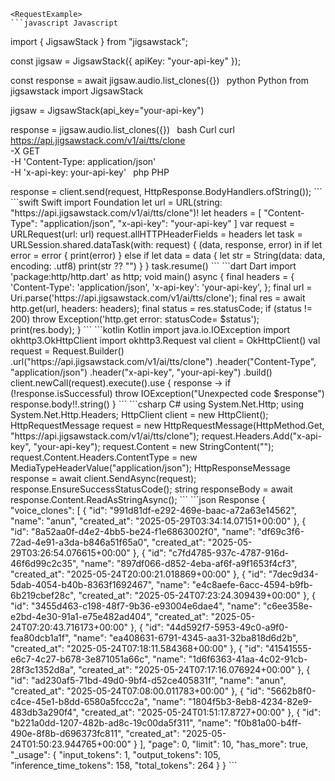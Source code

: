 
    <RequestExample>
    ```javascript Javascript
import { JigsawStack } from "jigsawstack";

const jigsaw = JigsawStack({ apiKey: "your-api-key" });

const response = await jigsaw.audio.list_clones({})
    ```
    ```python Python
from jigsawstack import JigsawStack

jigsaw = JigsawStack(api_key="your-api-key")

response = jigsaw.audio.list_clones({})
    ```
    ```bash Curl
curl https://api.jigsawstack.com/v1/ai/tts/clone \
 -X GET \
 -H 'Content-Type: application/json' \
 -H 'x-api-key: your-api-key'
    ```
    ```php PHP
<?php
$ch = curl_init();
curl_setopt($ch, CURLOPT_URL, 'https://api.jigsawstack.com/v1/ai/tts/clone');
curl_setopt($ch, CURLOPT_RETURNTRANSFER, true);
curl_setopt($ch, CURLOPT_CUSTOMREQUEST, 'GET');
curl_setopt($ch, CURLOPT_HTTPHEADER, [
    'Content-Type: application/json',
    'x-api-key: your-api-key',
]);

$response = curl_exec($ch);

curl_close($ch);

    ```
    ```ruby Ruby
require 'net/http'

uri = URI('https://api.jigsawstack.com/v1/ai/tts/clone')
req = Net::HTTP::Get.new(uri)
req.content_type = 'application/json'
req['x-api-key'] = 'your-api-key'

req_options = {
  use_ssl: uri.scheme == 'https'
}
res = Net::HTTP.start(uri.hostname, uri.port, req_options) do |http|
  http.request(req)
end

    ```
    ```go Go
package main

import (
	"fmt"
	"io"
	"log"
	"net/http"
)

func main() {
	client := &http.Client{}
	req, err := http.NewRequest("GET", "https://api.jigsawstack.com/v1/ai/tts/clone", nil)
	if err != nil {
		log.Fatal(err)
	}
	req.Header.Set("Content-Type", "application/json")
	req.Header.Set("x-api-key", "your-api-key")
	resp, err := client.Do(req)
	if err != nil {
		log.Fatal(err)
	}
	defer resp.Body.Close()
	bodyText, err := io.ReadAll(resp.Body)
	if err != nil {
		log.Fatal(err)
	}
	fmt.Printf("%s\n", bodyText)
}

    ```
    ```java Java
import java.io.IOException;
import java.net.URI;
import java.net.http.HttpClient;
import java.net.http.HttpRequest;
import java.net.http.HttpResponse;

HttpClient client = HttpClient.newHttpClient();

HttpRequest request = HttpRequest.newBuilder()
    .uri(URI.create("https://api.jigsawstack.com/v1/ai/tts/clone"))
    .GET()
    .setHeader("Content-Type", "application/json")
    .setHeader("x-api-key", "your-api-key")
    .build();

HttpResponse<String> response = client.send(request, HttpResponse.BodyHandlers.ofString());

    ```
    ```swift Swift
import Foundation

let url = URL(string: "https://api.jigsawstack.com/v1/ai/tts/clone")!
let headers = [
    "Content-Type": "application/json",
    "x-api-key": "your-api-key"
]

var request = URLRequest(url: url)
request.allHTTPHeaderFields = headers

let task = URLSession.shared.dataTask(with: request) { (data, response, error) in
    if let error = error {
        print(error)
    } else if let data = data {
        let str = String(data: data, encoding: .utf8)
        print(str ?? "")
    }
}

task.resume()

    ```
    ```dart Dart
import 'package:http/http.dart' as http;

void main() async {
  final headers = {
    'Content-Type': 'application/json',
    'x-api-key': 'your-api-key',
  };

  final url = Uri.parse('https://api.jigsawstack.com/v1/ai/tts/clone');

  final res = await http.get(url, headers: headers);
  final status = res.statusCode;
  if (status != 200) throw Exception('http.get error: statusCode= $status');

  print(res.body);
}

    ```
    ```kotlin Kotlin
import java.io.IOException
import okhttp3.OkHttpClient
import okhttp3.Request

val client = OkHttpClient()

val request = Request.Builder()
  .url("https://api.jigsawstack.com/v1/ai/tts/clone")
  .header("Content-Type", "application/json")
  .header("x-api-key", "your-api-key")
  .build()

client.newCall(request).execute().use { response ->
  if (!response.isSuccessful) throw IOException("Unexpected code $response")
  response.body!!.string()
}

    ```
    ```csharp C#
using System.Net.Http;
using System.Net.Http.Headers;

HttpClient client = new HttpClient();

HttpRequestMessage request = new HttpRequestMessage(HttpMethod.Get, "https://api.jigsawstack.com/v1/ai/tts/clone");

request.Headers.Add("x-api-key", "your-api-key");

request.Content = new StringContent("");
request.Content.Headers.ContentType = new MediaTypeHeaderValue("application/json");

HttpResponseMessage response = await client.SendAsync(request);
response.EnsureSuccessStatusCode();
string responseBody = await response.Content.ReadAsStringAsync();

    ```
    </RequestExample>
    <ResponseExample>
    ```json Response
{
      "voice_clones": [
            {
                  "id": "991d81df-e292-469e-baac-a72a63e14562",
                  "name": "anun",
                  "created_at": "2025-05-29T03:34:14.07151+00:00"
            },
            {
                  "id": "8a52aa0f-d4e2-4bb5-be24-f1e6863002f0",
                  "name": "df69c3f6-72ad-4e91-a3da-b846a51f65a0",
                  "created_at": "2025-05-29T03:26:54.076615+00:00"
            },
            {
                  "id": "c7fd4785-937c-4787-916d-46f6d99c2c35",
                  "name": "897df066-d852-4eba-af6f-a9f1653f4cf3",
                  "created_at": "2025-05-24T20:00:21.018869+00:00"
            },
            {
                  "id": "7dec9d34-5dab-4054-b40b-8363f1692467",
                  "name": "e4c8aefe-6acc-4594-b9fb-6b219cbef28c",
                  "created_at": "2025-05-24T07:23:24.309439+00:00"
            },
            {
                  "id": "3455d463-c198-48f7-9b36-e93004e6dae4",
                  "name": "c6ee358e-e2bd-4e30-91a1-e75e482ad404",
                  "created_at": "2025-05-24T07:20:43.716173+00:00"
            },
            {
                  "id": "44d592f7-5953-49c0-a9f0-fea80dcb1a1f",
                  "name": "ea408631-6791-4345-aa31-32ba818d6d2b",
                  "created_at": "2025-05-24T07:18:11.584368+00:00"
            },
            {
                  "id": "41541555-e6c7-4c27-b678-3e871051a66c",
                  "name": "1d6f6363-41aa-4c02-91cb-28f3c1352d8a",
                  "created_at": "2025-05-24T07:17:16.076924+00:00"
            },
            {
                  "id": "ad230af5-71bd-49d0-9bf4-d52ce405831f",
                  "name": "anun",
                  "created_at": "2025-05-24T07:08:00.011783+00:00"
            },
            {
                  "id": "5662b8f0-c4ce-45e1-b8dd-6580a5fccc2a",
                  "name": "1804f5b3-8eb8-4234-82e9-483db3a290f4",
                  "created_at": "2025-05-24T01:51:17.8727+00:00"
            },
            {
                  "id": "b221a0dd-1207-482b-ad8c-19c00da5f311",
                  "name": "f0b81a00-b4ff-490e-8f8b-d696373fc811",
                  "created_at": "2025-05-24T01:50:23.944765+00:00"
            }
      ],
      "page": 0,
      "limit": 10,
      "has_more": true,
      "_usage": {
            "input_tokens": 1,
            "output_tokens": 105,
            "inference_time_tokens": 158,
            "total_tokens": 264
      }
}
    ```
    </ResponseExample>
    
    